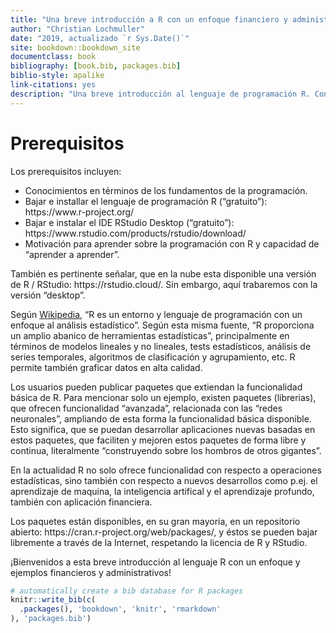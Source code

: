 ```yaml
--- 
title: "Una breve introducción a R con un enfoque financiero y administrativo"
author: "Christian Lochmuller"
date: "2019, actualizado `r Sys.Date()`"
site: bookdown::bookdown_site
documentclass: book
bibliography: [book.bib, packages.bib]
biblio-style: apalike
link-citations: yes
description: "Una breve introducción al lenguaje de programación R. Con unos ejemplos del área administrativo y de las finanzas."
---
```


# Prerequisitos

Los prerequisitos incluyen:

- Conocimientos en términos de los fundamentos de la programación.
- Bajar e installar el lenguaje de programación R ("gratuito"): https://www.r-project.org/
- Bajar e instalar el IDE RStudio Desktop ("gratuito"): https://www.rstudio.com/products/rstudio/download/
- Motivación para aprender sobre la programación con R y capacidad de "aprender a aprender".

También es pertinente señalar, que en la nube esta disponible una versión de R / RStudio: https://rstudio.cloud/. Sin embargo, aquí trabaremos con la versión "desktop".

Según [Wikipedia](https://es.wikipedia.org/wiki/R_%28lenguaje_de_programación%29), "R es un entorno y lenguaje de programación con un enfoque al análisis estadístico". Según esta misma fuente, "R proporciona un amplio abanico de herramientas estadísticas", principalmente en términos de modelos lineales y no lineales, tests estadísticos, análisis de series temporales, algoritmos de clasificación y agrupamiento, etc. R permite también graficar datos en alta calidad.

Los usuarios pueden publicar paquetes que extiendan la funcionalidad básica de R. Para mencionar solo un ejemplo, existen paquetes (librerias), que ofrecen funcionalidad "avanzada", relacionada con las "redes neuronales", ampliando de esta forma la funcionalidad básica disponible. Esto significa, que se puedan desarrollar aplicaciones nuevas basadas en estos paquetes, que faciliten y mejoren estos paquetes de forma libre y continua, literalmente "construyendo sobre los hombros de otros gigantes".

En la actualidad R no solo ofrece funcionalidad con respecto a operaciones estadísticas, sino también con respecto a nuevos desarrollos como p.ej. el aprendizaje de maquina, la inteligencia artifical y el aprendizaje profundo, también con aplicación financiera.

Los paquetes están disponibles, en su gran mayoría, en un repositorio abierto: https://cran.r-project.org/web/packages/, y éstos se pueden bajar libremente a través de la Internet, respetando la licencia de R y RStudio.

¡Bienvenidos a esta breve introducción al lenguaje R con un enfoque y ejemplos financieros y administrativos!

```r
# automatically create a bib database for R packages
knitr::write_bib(c(
  .packages(), 'bookdown', 'knitr', 'rmarkdown'
), 'packages.bib')
```
